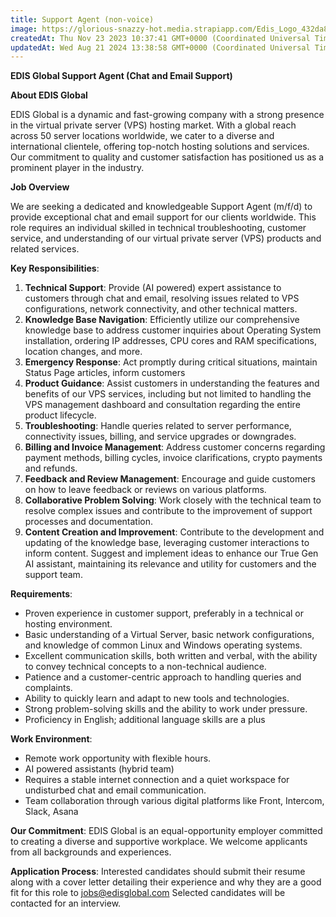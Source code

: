 ```yaml
---
title: Support Agent (non-voice)
image: https://glorious-snazzy-hot.media.strapiapp.com/Edis_Logo_432da83b15.jpg
createdAt: Thu Nov 23 2023 10:37:41 GMT+0000 (Coordinated Universal Time)
updatedAt: Wed Aug 21 2024 13:38:58 GMT+0000 (Coordinated Universal Time)
---
```


**EDIS Global Support Agent (Chat and Email Support)**

**About EDIS Global**

EDIS Global is a dynamic and fast-growing company with a strong presence in the virtual private server (VPS) hosting market. With a global reach across 50 server locations worldwide, we cater to a diverse and international clientele, offering top-notch hosting solutions and services. Our commitment to quality and customer satisfaction has positioned us as a prominent player in the industry.

**Job Overview**

We are seeking a dedicated and knowledgeable Support Agent (m/f/d) to provide exceptional chat and email support for our clients worldwide. This role requires an individual skilled in technical troubleshooting, customer service, and understanding of our virtual private server (VPS) products and related services.

**Key Responsibilities**:

1. **Technical Support**: Provide (AI powered) expert assistance to customers through chat and email, resolving issues related to VPS configurations, network connectivity, and other technical matters.
2. **Knowledge Base Navigation**: Efficiently utilize our comprehensive knowledge base to address customer inquiries about Operating System installation, ordering IP addresses, CPU cores and RAM specifications, location changes, and more.
3. **Emergency Response**: Act promptly during critical situations, maintain Status Page articles, inform customers
4. **Product Guidance**: Assist customers in understanding the features and benefits of our VPS services, including but not limited to handling the VPS management dashboard and consultation regarding the entire product lifecycle.
5. **Troubleshooting**: Handle queries related to server performance, connectivity issues, billing, and service upgrades or downgrades.
6. **Billing and Invoice Management**: Address customer concerns regarding payment methods, billing cycles, invoice clarifications, crypto payments and refunds.
7. **Feedback and Review Management**: Encourage and guide customers on how to leave feedback or reviews on various platforms.
8. **Collaborative Problem Solving**: Work closely with the technical team to resolve complex issues and contribute to the improvement of support processes and documentation.
9. **Content Creation and Improvement**: Contribute to the development and updating of the knowledge base, leveraging customer interactions to inform content. Suggest and implement ideas to enhance our True Gen AI assistant, maintaining its relevance and utility for customers and the support team.

**Requirements**:

- Proven experience in customer support, preferably in a technical or hosting environment.
- Basic understanding of a Virtual Server, basic network configurations, and knowledge of common Linux and Windows operating systems.
- Excellent communication skills, both written and verbal, with the ability to convey technical concepts to a non-technical audience.
- Patience and a customer-centric approach to handling queries and complaints.
- Ability to quickly learn and adapt to new tools and technologies.
- Strong problem-solving skills and the ability to work under pressure.
- Proficiency in English; additional language skills are a plus

**Work Environment**:

- Remote work opportunity with flexible hours.
- AI powered assistants (hybrid team)
- Requires a stable internet connection and a quiet workspace for undisturbed chat and email communication.
- Team collaboration through various digital platforms like Front, Intercom, Slack, Asana

**Our Commitment**:
EDIS Global is an equal-opportunity employer committed to creating a diverse and supportive workplace. We welcome applicants from all backgrounds and experiences.

**Application Process**:
Interested candidates should submit their resume along with a cover letter detailing their experience and why they are a good fit for this role to <a href="mailto:jobs@edisglobal.com" target="_blank">jobs@edisglobal.com</a>
Selected candidates will be contacted for an interview.
